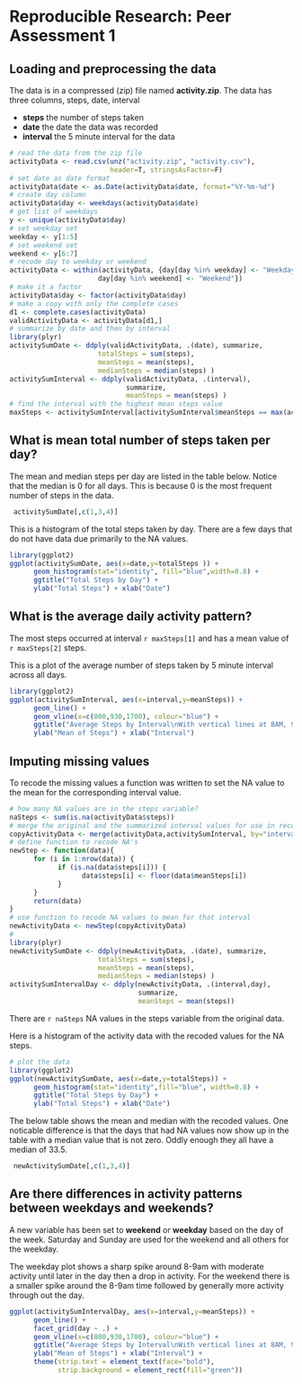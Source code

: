 # Reproducible Research: Peer Assessment 1


## Loading and preprocessing the data
The data is in a compressed (zip) file named **activity.zip**. The data has 
three columns, steps, date, interval 

- **steps** the number of steps taken  
- **date** the date the data was recorded  
- **interval** the 5 minute interval for the data  

```r
# read the data from the zip file
activityData <- read.csv(unz("activity.zip", "activity.csv"),  
                         header=T, stringsAsFactor=F)
# set date as date format
activityData$date <- as.Date(activityData$date, format="%Y-%m-%d")
# create day column
activityData$day <- weekdays(activityData$date)
# get list of weekdays
y <- unique(activityData$day)
# set weekday set
weekday <- y[1:5]
# set weekend set
weekend <- y[6:7]
# recode day to weekday or weekend
activityData <- within(activityData, {day[day %in% weekday] <- "Weekday" 
                      day[day %in% weekend] <- "Weekend"})
# make it a factor
activityData$day <- factor(activityData$day)
# make a copy with only the complete cases
d1 <- complete.cases(activityData)
validActivityData <- activityData[d1,]
# summarize by date and then by interval
library(plyr)
activitySumDate <- ddply(validActivityData, .(date), summarize, 
                      totalSteps = sum(steps), 
                      meanSteps = mean(steps), 
                      medianSteps = median(steps) )
activitySumInterval <- ddply(validActivityData, .(interval), 
                             summarize, 
                             meanSteps = mean(steps) )
# find the interval with the highest mean steps value
maxSteps <- activitySumInterval[activitySumInterval$meanSteps == max(activitySumInterval$meanSteps),]
```


## What is mean total number of steps taken per day?

The mean and median steps per day are listed in the table below. Notice that the
median is 0 for all days. This is because 0 is the most frequent number of steps
in the data.
```r
 activitySumDate[,c(1,3,4)]
```

This is a histogram of the total steps taken by day.  There are a few days that
do not have data due primarily to the NA values. 
```r
library(ggplot2)
ggplot(activitySumDate, aes(x=date,y=totalSteps )) + 
      geom_histogram(stat="identity", fill="blue",width=0.8) + 
      ggtitle("Total Steps by Day") + 
      ylab("Total Steps") + xlab("Date")
```

## What is the average daily activity pattern?

The most steps occurred at interval `r maxSteps[1]` and has a mean value of `r maxSteps[2]` steps.

This is a plot of the average number of steps taken by 5 minute interval across all days. 
```r
library(ggplot2)
ggplot(activitySumInterval, aes(x=interval,y=meanSteps)) + 
      geom_line() +
      geom_vline(x=c(800,930,1700), colour="blue") +
      ggtitle("Average Steps by Interval\nWith vertical lines at 8AM, 9:30AM, 5PM") +
      ylab("Mean of Steps") + xlab("Interval")
```

## Imputing missing values
To recode the missing values a function was written to set the NA value to the
mean for the corresponding interval value.  
```r
# how many NA values are in the steps variable?
naSteps <- sum(is.na(activityData$steps))
# merge the original and the summarized interval values for use in recoding NA's
copyActivityData <- merge(activityData,activitySumInterval, by="interval")
# define function to recode NA's
newStep <- function(data){
      for (i in 1:nrow(data)) {
            if (is.na(data$steps[i])) {
                  data$steps[i] <- floor(data$meanSteps[i])
            }
      }
      return(data)
}
# use function to recode NA values to mean for that interval
newActivityData <- newStep(copyActivityData)
#
library(plyr)
newActivitySumDate <- ddply(newActivityData, .(date), summarize, 
                      totalSteps = sum(steps), 
                      meanSteps = mean(steps), 
                      medianSteps = median(steps) )
activitySumIntervalDay <- ddply(newActivityData, .(interval,day), 
                                summarize, 
                                meanSteps = mean(steps))
```

There are `r naSteps` NA values in the steps variable from the original data. 

Here is a histogram of the activity data with the recoded values for the NA steps.
```r
# plot the data
library(ggplot2)
ggplot(newActivitySumDate, aes(x=date,y=totalSteps)) + 
      geom_histogram(stat="identity",fill="blue", width=0.8) +
      ggtitle("Total Steps by Day") +
      ylab("Total Steps") + xlab("Date")
```


The below table shows the mean and median with the recoded values. One noticable 
difference is that the days that had NA values now show up in the table with a 
median value that is not zero. Oddly enough they all have a median of 33.5. 
```r
 newActivitySumDate[,c(1,3,4)]
```

## Are there differences in activity patterns between weekdays and weekends?
A new variable has been set to **weekend** or **weekday** based on the day of the week. 
Saturday and Sunday are used for the weekend and all others for the weekday. 

The weekday plot shows a sharp spike around 8-9am with moderate activity until 
later in the day then a drop in activity. For the weekend there is a smaller spike around 
the 8-9am time followed by generally more activity through out the day. 

```r
ggplot(activitySumIntervalDay, aes(x=interval,y=meanSteps)) + 
      geom_line() + 
      facet_grid(day ~ .) +
      geom_vline(x=c(800,930,1700), colour="blue") + 
      ggtitle("Average Steps by Interval\nWith vertical lines at 8AM, 9:30AM, 5PM") +
      ylab("Mean of Steps") + xlab("Interval") +
      theme(strip.text = element_text(face="bold"),
            strip.background = element_rect(fill="green"))
```

